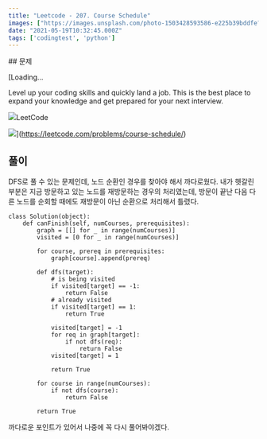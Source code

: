 ```yaml
---
title: "Leetcode - 207. Course Schedule"
images: ["https://images.unsplash.com/photo-1503428593586-e225b39bddfe?crop=entropy&cs=tinysrgb&fit=max&fm=jpg&ixid=MnwxMTc3M3wwfDF8c2VhcmNofDN8fGNvdXJzZXxlbnwwfHx8fDE2MjE0MjA1MzY&ixlib=rb-1.2.1&q=80&w=2000"]
date: "2021-05-19T10:32:45.000Z"
tags: ['codingtest', 'python']
---
```


<TOCInline toc={props.toc} asDisclosure />
## 문제

[Loading...

Level up your coding skills and quickly land a job. This is the best place to expand your knowledge and get prepared for your next interview.

![](https://leetcode.com/favicon-192x192.png)LeetCode

![](https://leetcode.com/static/images/LeetCode_Sharing.png)](https://leetcode.com/problems/course-schedule/)

## 풀이

DFS로 풀 수 있는 문제인데, 노드 순환인 경우를 찾아야 해서 까다로웠다. 내가 헷갈린 부분은 지금 방문하고 있는 노드를 재방문하는 경우의 처리였는데, 방문이 끝난 다음 다른 노드를 순회할 때에도 재방문이 아닌 순환으로 처리해서 틀렸다.

```
class Solution(object):
    def canFinish(self, numCourses, prerequisites):
        graph = [[] for _ in range(numCourses)]
        visited = [0 for _ in range(numCourses)]

        for course, prereq in prerequisites:
            graph[course].append(prereq)

        def dfs(target):
            # is being visited
            if visited[target] == -1:
                return False
            # already visited
            if visited[target] == 1:
                return True

            visited[target] = -1
            for req in graph[target]:
                if not dfs(req):
                    return False
            visited[target] = 1

            return True

        for course in range(numCourses):
            if not dfs(course):
                return False

        return True

```

까다로운 포인트가 있어서 나중에 꼭 다시 풀어봐야겠다.
